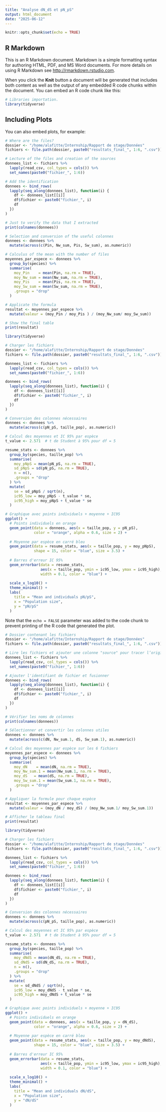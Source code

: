 ```yaml
---
title: "Analyse dN_dS et pN_pS"
output: html_document
date: "2025-06-12"
---
```


```r
knitr::opts_chunk$set(echo = TRUE)
```

## R Markdown

This is an R Markdown document. Markdown is a simple formatting syntax for authoring HTML, PDF, and MS Word documents. For more details on using R Markdown see <http://rmarkdown.rstudio.com>.

When you click the **Knit** button a document will be generated that includes both content as well as the output of any embedded R code chunks within the document. You can embed an R code chunk like this:

```r
# Libraries importation.
library(tidyverse)
```

## Including Plots

You can also embed plots, for example:

```r
# Where are the files?
dossier <- "/home/alafitte/Internship/Rapport de stage/Données"
fichiers <- file.path(dossier, paste0("resultats_final_", 1:6, ".csv")) #I did 6 simulations

# Lecture of the files and creation of the sources
donnees_list <- fichiers %>%
  lapply(read_csv, col_types = cols()) %>%
  set_names(paste0("fichier_", 1:6))

# Add the identification
donnees <- bind_rows(
  lapply(seq_along(donnees_list), function(i) {
    df <- donnees_list[[i]]
    df$fichier <- paste0("fichier_", i)
    df
  })
)

# Just to verify the data that I extracted
print(colnames(donnees))

# Selection and conversion of the useful colonnes
donnees <- donnees %>%
  mutate(across(c(Pin, Nw_sum, Pis, Sw_sum), as.numeric))

# Calculus of the mean with the number of files
moyennes_par_espece <- donnees %>%
  group_by(species) %>%
  summarise(
    moy_Pin    = mean(Pin, na.rm = TRUE),
    moy_Nw_sum = mean(Nw_sum, na.rm = TRUE),
    moy_Pis    = mean(Pis, na.rm = TRUE),
    moy_Sw_sum = mean(Sw_sum, na.rm = TRUE),
    .groups = "drop"
  )

# Applicate the formula
resultat <- moyennes_par_espece %>%
  mutate(valeur = (moy_Pin / moy_Pis ) / (moy_Nw_sum/ moy_Sw_sum))

# Show the final table
print(resultat)
```
```r
library(tidyverse)

# Charger les fichiers
dossier <- "/home/alafitte/Internship/Rapport de stage/Données"
fichiers <- file.path(dossier, paste0("resultats_final_", 1:6, ".csv"))

donnees_list <- fichiers %>%
  lapply(read_csv, col_types = cols()) %>%
  set_names(paste0("fichier_", 1:6))

donnees <- bind_rows(
  lapply(seq_along(donnees_list), function(i) {
    df <- donnees_list[[i]]
    df$fichier <- paste0("fichier_", i)
    df
  })
)

# Conversion des colonnes nécessaires
donnees <- donnees %>%
  mutate(across(c(pN_pS, taille_pop), as.numeric))

# Calcul des moyennes et IC 95% par espèce
t_value <- 2.571  # t de Student à 95% pour df = 5

resume_stats <- donnees %>%
  group_by(species, taille_pop) %>%
  summarise(
    moy_pNpS = mean(pN_pS, na.rm = TRUE),
    sd_pNpS = sd(pN_pS, na.rm = TRUE),
    n = n(),
    .groups = "drop"
  ) %>%
  mutate(
    se = sd_pNpS / sqrt(n),
    ic95_low = moy_pNpS - t_value * se,
    ic95_high = moy_pNpS + t_value * se
  )

# Graphique avec points individuels + moyenne + IC95
ggplot() +
  # Points individuels en orange
  geom_point(data = donnees, aes(x = taille_pop, y = pN_pS), 
             color = "orange", alpha = 0.6, size = 2) +
  
  # Moyenne par espèce en carré bleu
  geom_point(data = resume_stats, aes(x = taille_pop, y = moy_pNpS), 
             shape = 15, color = "blue", size = 3.5) +
  
  # Barres d'erreur IC 95%
  geom_errorbar(data = resume_stats,
                aes(x = taille_pop, ymin = ic95_low, ymax = ic95_high),
                width = 0.1, color = "blue") +
  
  scale_x_log10() +
  theme_minimal() +
  labs(
    title = "Mean and individuals pN/pS",
    x = "Population size",
    y = "pN/pS"
  )
```
Note that the `echo = FALSE` parameter was added to the code chunk to prevent printing of the R code that generated the plot.
```r
# Dossier contenant les fichiers
dossier <- "/home/alafitte/Internship/Rapport de stage/Données"
fichiers <- file.path(dossier, paste0("resultats_final_", 1:6, ".csv"))

# Lire les fichiers et ajouter une colonne "source" pour tracer l’origine
donnees_list <- fichiers %>%
  lapply(read_csv, col_types = cols()) %>%
  set_names(paste0("fichier_", 1:6))

# Ajouter l'identifiant de fichier et fusionner
donnees <- bind_rows(
  lapply(seq_along(donnees_list), function(i) {
    df <- donnees_list[[i]]
    df$fichier <- paste0("fichier_", i)
    df
  })
)

# Vérifier les noms de colonnes
print(colnames(donnees))

# Sélectionner et convertir les colonnes utiles
donnees <- donnees %>%
  mutate(across(c(dN, Nw_sum.1, dS, Sw_sum.1), as.numeric))

# Calcul des moyennes par espèce sur les 6 fichiers
moyennes_par_espece <- donnees %>%
  group_by(species) %>%
  summarise(
    moy_dN    = mean(dN, na.rm = TRUE),
    moy_Nw_sum.1 = mean(Nw_sum.1, na.rm = TRUE),
    moy_dS   = mean(dS, na.rm = TRUE),
    moy_Sw_sum.1 = mean(Sw_sum.1, na.rm = TRUE),
    .groups = "drop"
  )

# Appliquer la formule pour chaque espèce
resultat <- moyennes_par_espece %>%
  mutate(valeur = (moy_dN / moy_dS) / (moy_Nw_sum.1/ moy_Sw_sum.1))

# Afficher le tableau final
print(resultat)
```




```r
library(tidyverse)

# Charger les fichiers
dossier <- "/home/alafitte/Internship/Rapport de stage/Données"
fichiers <- file.path(dossier, paste0("resultats_final_", 1:6, ".csv"))

donnees_list <- fichiers %>%
  lapply(read_csv, col_types = cols()) %>%
  set_names(paste0("fichier_", 1:6))

donnees <- bind_rows(
  lapply(seq_along(donnees_list), function(i) {
    df <- donnees_list[[i]]
    df$fichier <- paste0("fichier_", i)
    df
  })
)

# Conversion des colonnes nécessaires
donnees <- donnees %>%
  mutate(across(c(pN_pS, taille_pop), as.numeric))

# Calcul des moyennes et IC 95% par espèce
t_value <- 2.571  # t de Student à 95% pour df = 5

resume_stats <- donnees %>%
  group_by(species, taille_pop) %>%
  summarise(
    moy_dNdS = mean(dN_dS, na.rm = TRUE),
    sd_dNdS = sd(dN_dS, na.rm = TRUE),
    n = n(),
    .groups = "drop"
  ) %>%
  mutate(
    se = sd_dNdS / sqrt(n),
    ic95_low = moy_dNdS - t_value * se,
    ic95_high = moy_dNdS + t_value * se
  )

# Graphique avec points individuels + moyenne + IC95
ggplot() +
  # Points individuels en orange
  geom_point(data = donnees, aes(x = taille_pop, y = dN_dS), 
             color = "orange", alpha = 0.6, size = 2) +
  
  # Moyenne par espèce en carré bleu
  geom_point(data = resume_stats, aes(x = taille_pop, y = moy_dNdS), 
             shape = 15, color = "blue", size = 3.5) +
  
  # Barres d'erreur IC 95%
  geom_errorbar(data = resume_stats,
                aes(x = taille_pop, ymin = ic95_low, ymax = ic95_high),
                width = 0.1, color = "blue") +
  
  scale_x_log10() +
  theme_minimal() +
  labs(
    title = "Mean and individuals dN/dS",
    x = "Population size",
    y = "dN/dS"
  )
```
